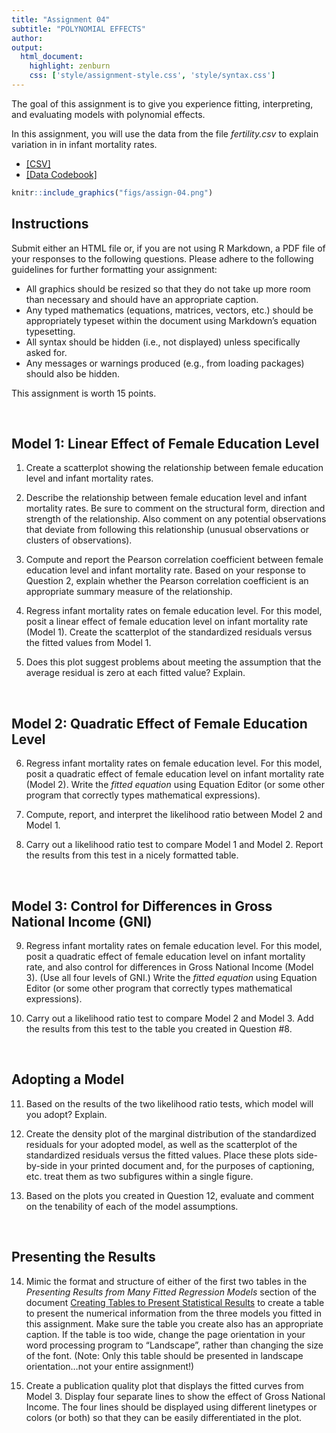 ```yaml
---
title: "Assignment 04"
subtitle: "POLYNOMIAL EFFECTS"
author: 
output: 
  html_document:
    highlight: zenburn
    css: ['style/assignment-style.css', 'style/syntax.css']
---
```


The goal of this assignment is to give you experience fitting, interpreting, and evaluating models with polynomial effects. 

In this assignment, you will use the data from the file *fertility.csv* to explain variation in in infant mortality rates. 

- [[CSV]](https://raw.githubusercontent.com/zief0002/epsy-8252/master/data/fertility.csv)
- [[Data Codebook]](http://zief0002.github.io/epsy-8252/codebooks/fertility.html)


```r
knitr::include_graphics("figs/assign-04.png")
```


## Instructions

Submit either an HTML file or, if you are not using R Markdown, a PDF file of your responses to the following questions. Please adhere to the following guidelines for further formatting your assignment:

- All graphics should be resized so that they do not take up more room than necessary and should have an appropriate caption.
- Any typed mathematics (equations, matrices, vectors, etc.) should be appropriately typeset within the document using Markdown's equation typesetting.
- All syntax should be hidden (i.e., not displayed) unless specifically asked for.
- Any messages or warnings produced (e.g., from loading packages) should also be hidden.

This assignment is worth 15 points.


<br />


## Model 1: Linear Effect of Female Education Level

1. Create a scatterplot showing the relationship between female education level and infant mortality rates.

2. Describe the relationship between female education level and infant mortality rates. Be sure to comment on the structural form, direction and strength of the relationship. Also comment on any potential observations that deviate from following this relationship (unusual observations or clusters of observations).

3. Compute and report the Pearson correlation coefficient between female education level and infant mortality rate. Based on your response to Question 2, explain whether the Pearson correlation coefficient is an appropriate summary measure of the relationship.

4. Regress infant mortality rates on female education level. For this model, posit a linear effect of female education level on infant mortality rate (Model 1). Create the scatterplot of the standardized residuals versus the fitted values from Model 1.

5. Does this plot suggest problems about meeting the assumption that the average residual is zero at each fitted value? Explain.

<br />

## Model 2: Quadratic Effect of Female Education Level

6. Regress infant mortality rates on female education level. For this model, posit a quadratic effect of female education level on infant mortality rate (Model 2). Write the *fitted equation* using Equation Editor (or some other program that correctly types mathematical expressions).

7. Compute, report, and interpret the likelihood ratio between Model 2 and Model 1.

8. Carry out a likelihood ratio test to compare Model 1 and Model 2. Report the results from this test in a nicely formatted table.


<br />

## Model 3: Control for Differences in Gross National Income (GNI)

9.  Regress infant mortality rates on female education level. For this model, posit a quadratic effect of female education level on infant mortality rate, and also control for differences in Gross National Income (Model 3). (Use all four levels of GNI.) Write the *fitted equation* using Equation Editor (or some other program that correctly types mathematical expressions).

10. Carry out a likelihood ratio test to compare Model 2 and Model 3. Add the results from this test to the table you created in Question \#8.

<br />

## Adopting a Model

11. Based on the results of the two likelihood ratio tests, which model will you adopt? Explain.

12. Create the density plot of the marginal distribution of the standardized residuals for your adopted model, as well as the scatterplot of the standardized residuals versus the fitted values. Place these plots side-by-side in your printed document and, for the purposes of captioning, etc. treat them as two subfigures within a single figure.

13. Based on the plots you created in Question 12, evaluate and comment on the tenability of each of the model assumptions. 



<br />

## Presenting the Results

14.  Mimic the format and structure of either of the first two tables in the *Presenting Results from Many Fitted Regression Models* section of the document [Creating Tables to Present Statistical Results](https://zief0002.github.io/musings/creating-tables-to-present-statistical-results.html) to create a table to present the numerical information from the three models you fitted in this assignment. Make sure the table you create also has an appropriate caption. If the table is too wide, change the page orientation in your word processing program to "Landscape", rather than changing the size of the font. (Note: Only this table should be presented in landscape orientation...not your entire assignment!)

15. Create a publication quality plot that displays the fitted curves from Model 3. Display four separate lines to show the effect of Gross National Income. The four lines should be displayed using different linetypes or colors (or both) so that they can be easily differentiated in the plot.


